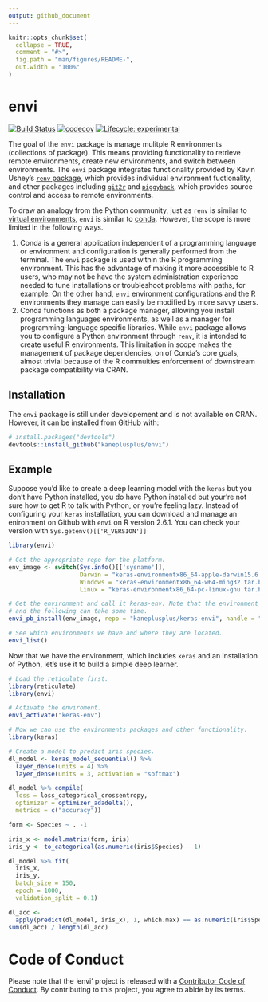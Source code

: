 ```yaml
---
output: github_document
---
```


<!-- README.md is generated from README.Rmd. Please edit that file -->

```r
knitr::opts_chunk$set(
  collapse = TRUE,
  comment = "#>",
  fig.path = "man/figures/README-",
  out.width = "100%"
)
```

# envi

<!-- badges: start -->
[![Build Status](https://travis-ci.org/kaneplusplus/envi.svg?branch=master)](https://travis-ci.org/kaneplusplus/envi)
[![codecov](https://codecov.io/gh/kaneplusplus/envi/branch/master/graph/badge.svg)](https://codecov.io/gh/kaneplusplus/envi)
[![Lifecycle: experimental](https://img.shields.io/badge/lifecycle-maturing-blue.svg)](https://www.tidyverse.org/lifecycle/#experimental)
<!-- badges: end -->

The goal of the `envi` package is manage mulitple R environments (collections of package). This means providing functionality to retrieve remote environments, create new environments, and switch between environments. The `envi` package integrates functionality provided by Kevin Ushey's [`renv` package](https://rstudio.github.io/renv/articles/renv.html), which provides individual environment fuctionality, and other packages including [`git2r`](https://docs.ropensci.org/git2r/) and [`piggyback`](https://github.com/ropensci/piggyback), which provides source control and access to remote environments.

To draw an analogy from the Python community, just as `renv` is similar to [virtual environments](https://docs.python.org/3/tutorial/venv.html), `envi` is similar to [conda](https://conda.io/en/latest/). However, the scope is more limited in the following ways.

1. Conda is a general application independent of a programming language or environment and configuration is generally performed from the terminal. The `envi` package is used within the R programming environment. This has the advantage of making it more accessible to R users, who may not be have the system administration experience needed to tune installations or troubleshoot problems with paths, for example. On the other hand, `envi` environment configurations and the R environments they manage can easily be modified by more savvy users. 
2. Conda functions as both a package manager, allowing you install programming languages environments, as well as a manager for programming-language specific libraries. While `envi` package allows you to configure a Python environment through `renv`, it is intended to create useful R environments. This limitation in scope makes the management of package dependencies, on of Conda's core goals, almost trivial because of the R commuities enforcement of downstream package compatibility via CRAN.

## Installation

The `envi` package is still under developement and is not available on CRAN. However, it can be installed from [GitHub](https://github.com/) with:

``` r
# install.packages("devtools")
devtools::install_github("kaneplusplus/envi")
```
## Example

Suppose you'd like to create a deep learning model with the `keras` but you don't have Python installed, you do have Python installed but your're not sure how to get R to talk with Python, or you're feeling lazy. Instead of configuring your `keras` installation, you can download and manage an enironment on Github with `envi` on R version 2.6.1. You can check your version with `Sys.getenv()[['R_VERSION']]`

```r
library(envi)

# Get the appropriate repo for the platform.
env_image <- switch(Sys.info()[['sysname']],
                    Darwin = "keras-environmentx86_64-apple-darwin15.6.0.tar.bz2",
                    Windows = "keras-environmentx86_64-w64-ming32.tar.bz2",
                    Linux = "keras-environmentx86_64-pc-linux-gnu.tar.bz2")

# Get the environment and call it keras-env. Note that the environment is big 
# and the following can take some time.
envi_pb_install(env_image, repo = "kaneplusplus/keras-envi", handle = "keras-env")

# See which environments we have and where they are located.
envi_list()
```

Now that we have the environment, which includes `keras` and an installation of Python, let's use it to build a simple deep learner.

```r
# Load the reticulate first.
library(reticulate)
library(envi)

# Activate the enviroment.
envi_activate("keras-env")

# Now we can use the environments packages and other functionality.
library(keras)

# Create a model to predict iris species.
dl_model <- keras_model_sequential() %>%
  layer_dense(units = 4) %>%
  layer_dense(units = 3, activation = "softmax")

dl_model %>% compile(
  loss = loss_categorical_crossentropy,
  optimizer = optimizer_adadelta(),
  metrics = c("accuracy"))

form <- Species ~ . -1

iris_x <- model.matrix(form, iris)
iris_y <- to_categorical(as.numeric(iris$Species) - 1)

dl_model %>% fit(
  iris_x,
  iris_y,
  batch_size = 150,
  epoch = 1000,
  validation_split = 0.1)

dl_acc <-
  apply(predict(dl_model, iris_x), 1, which.max) == as.numeric(iris$Species)
sum(dl_acc) / length(dl_acc)

```

# Code of Conduct 
Please note that the 'envi' project is released with a
[Contributor Code of Conduct](CODE_OF_CONDUCT.md).
By contributing to this project, you agree to abide by its terms.
